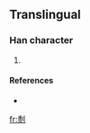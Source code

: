 ==Translingual==

===Han character===
{{Han char|rn=18|rad=刀|as=12|sn=14|four=|canj=竹水中弓 (HELN)}}

# {{defn|Han}}

====References====
* {{Han ref|kx=0143.381|dkj=|dj=|hdz=|uh=34FF|ud=13567|bh=|bd=}}

[[fr:㓿]]